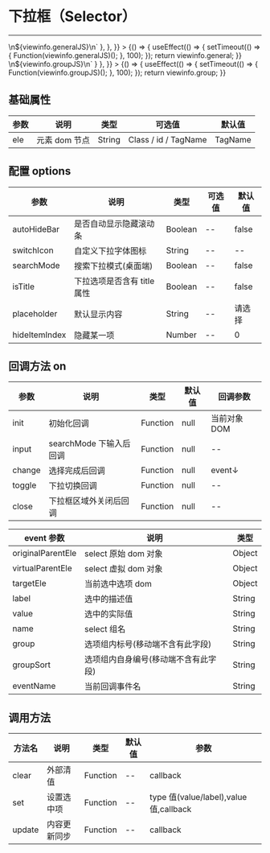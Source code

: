 
# 下拉框（Selector）

---

<Meta title="基础控件/下拉框(Selector)" />

<Canvas>
    <Story
        name="下拉框(Selector)"
        height="300px"
        parameters={{
            docs: {
                source: { code: `${viewinfo.general}\n\n<script type="text/javascript">\n${viewinfo.generalJS}\n</script>` },
            },
        }}
    >
        {() => {
            useEffect(() => {
                setTimeout(() => {
                    Function(viewinfo.generalJS)();
                }, 100);
            });
            return viewinfo.general;
        }}
    </Story>
</Canvas>

<Canvas>
    <Story
        name="分组"
        height="300px"
        parameters={{
            docs: { source: { code: `${viewinfo.group}\n\n<script type="text/javascript">\n${viewinfo.groupJS}\n</script>` } },
        }}
    >
        {() => {
            useEffect(() => {
                setTimeout(() => {
                    Function(viewinfo.groupJS)();
                }, 100);
            });
            return viewinfo.group;
        }}
    </Story>
</Canvas>

## 基础属性

| 参数 | 说明          | 类型   | 可选值               | 默认值  |
| ---- | ------------- | ------ | -------------------- | ------- |
| ele  | 元素 dom 节点 | String | Class / id / TagName | TagName |

## 配置 options

| 参数          | 说明                        | 类型    | 可选值 | 默认值 |
| ------------- | --------------------------- | ------- | ------ | ------ |
| autoHideBar   | 是否自动显示隐藏滚动条      | Boolean | --     | false  |
| switchIcon    | 自定义下拉字体图标          | String  | --     | --     |
| searchMode    | 搜索下拉模式(桌面端)        | Boolean | --     | false  |
| isTitle       | 下拉选项是否含有 title 属性 | Boolean | --     | false  |
| placeholder   | 默认显示内容                | String  | --     | 请选择 |
| hideItemIndex | 隐藏某一项                  | Number  | --     | 0      |

## 回调方法 on

| 参数   | 说明                    | 类型     | 默认值 | 回调参数     |
| ------ | ----------------------- | -------- | ------ | ------------ |
| init   | 初始化回调              | Function | null   | 当前对象 DOM |
| input  | searchMode 下输入后回调 | Function | null   | --           |
| change | 选择完成后回调          | Function | null   | event↓       |
| toggle | 下拉切换回调            | Function | null   | --           |
| close  | 下拉框区域外关闭后回调  | Function | null   | --           |

| event 参数        | 说明                                 | 类型   |
| ----------------- | ------------------------------------ | ------ |
| originalParentEle | select 原始 dom 对象                 | Object |
| virtualParentEle  | select 虚拟 dom 对象                 | Object |
| targetEle         | 当前选中选项 dom                     | Object |
| label             | 选中的描述值                         | String |
| value             | 选中的实际值                         | String |
| name              | select 组名                          | String |
| group             | 选项组内标号(移动端不含有此字段)     | String |
| groupSort         | 选项组内自身编号(移动端不含有此字段) | String |
| eventName         | 当前回调事件名                       | String |

## 调用方法

| 方法名 | 说明         | 类型     | 默认值 | 参数                                   |
| ------ | ------------ | -------- | ------ | -------------------------------------- |
| clear  | 外部清值     | Function | --     | callback                               |
| set    | 设置选中项   | Function | --     | type 值(value/label),value 值,callback |
| update | 内容更新同步 | Function | --     | callback                               |
